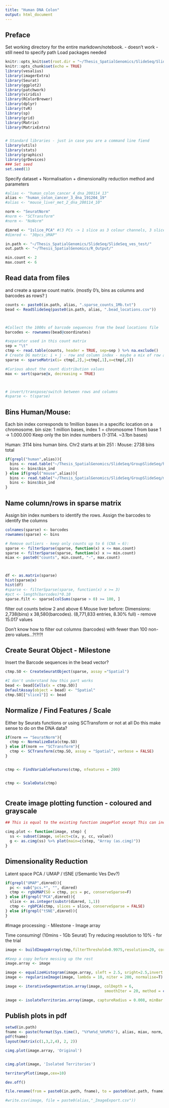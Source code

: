 ```yaml
---
title: "Human DNA Colon"
output: html_document
---
```


## Preface


Set working directory for the entire markdown/notebook. - doesn't work - still need to specify path
Load packages needed


```r
knitr::opts_knit$set(root.dir = "~/Thesis_SpatialGenomics/SlideSeq/SlideSeq_ves_test/")
knitr::opts_chunk$set(echo = TRUE)
library(vesalius)
library(imagerExtra)
library(Seurat)
library(ggplot2)
library(patchwork)
library(viridis)
library(RColorBrewer)
library(dplyr)
library(tvR)
library(sp)
library(grid)
library(Matrix)
library(MatrixExtra)


# Standard libraries - just in case you are a command line fiend
library(utils)
library(stats)
library(graphics)
library(grDevices)
### Set seed
set.seed(1)
```

Specify dataset + Normalisation + dimensionality reduction method and parameters

```r
#alias <- "human_colon_cancer_4_dna_200114_13"
alias <- "human_colon_cancer_3_dna_191204_19"
#alias <- "mouse_liver_met_2_dna_200114_10"

norm <- "SeuratNorm"
#norm <- "SCTransform"
#norm <- "NoNorm"

dimred <- "1slice_PCA" #(3 PCs -> 1 slice as 3 colour channels, 3 slices = 9 top PCs)
#dimred <- "30pcs_UMAP"

in.path <- "~/Thesis_SpatialGenomics/SlideSeq/SlideSeq_ves_test/"
out.path <- "~/Thesis_SpatialGenomics/R_Output/"

min.count <- 2
max.count <- 6

```



## Read data from files
and create a sparse count matrix. (mostly 0's, bins as columns and barcodes as rows? )


```r

counts <- paste0(in.path, alias, ".sparse_counts_1Mb.txt")
bead <- ReadSlideSeq(paste0(in.path, alias, ".bead_locations.csv"))



#Collect the 1000s of barcode sequences from the bead locations file
barcodes <- rownames(bead@coordinates)

#separator used in this count matrix
sep = "\t"
ctmp <- read.table(counts, header = TRUE, sep=sep ) %>% na.exclude()
# Create DG matrix: i + j - row and column index - maybe a mix of row and columns - do as.counts instead
sparse <- sparseMatrix(i= ctmp[,2],j=ctmp[,1],x=ctmp[,3]) 

#Curious about the count distribution values
max <- sort(sparse@x, decreasing = TRUE)



# invert/transpose/switch between rows and columns
#sparse <- t(sparse)

```


## Bins Human/Mouse:
Each bin index corresponds to 1million bases in a specific location on a chromosome.
bin size: 1 million bases, index 1 = chromosome 1 from base 1 -> 1.000.000
Keep only the bin index numbers (1-3114. ~3.1bn bases)

Human: 3114 bins human bins. Chr2 starts at bin 251 :
Mouse: 2738 bins total 
```r
if(grepl("human",alias)){
  bins <- read.table("~/Thesis_SpatialGenomics/SlideSeq/GroupSlideSeq/hg19_1Mb_bins.txt", header = T)
  bins <- bins$bin_ind
} else if(grepl("mouse",alias)){
  bins <- read.table("~/Thesis_SpatialGenomics/SlideSeq/GroupSlideSeq/mm10_1Mb_bins.txt", header = T)
  bins <- bins$bin_ind
}
```




## Name column/rows in sparse matrix
Assign bin index numbers to identify the rows. 
Assign the barcodes to identify the columns


```r

colnames(sparse) <- barcodes
rownames(sparse) <- bins

# Remove outliers - keep only counts up to 6 (CNA = 6):
sparse <- filterSparse(sparse, function(x) x <= max.count)
sparse <- filterSparse(sparse, function(x) x >= min.count)
miax <- paste0("counts", min.count, "-", max.count)



df <- as.matrix(sparse) 
hist(sparse@x)
hist(df)
#sparse <- filterSparse(sparse, function(x) x >= 3)
#pct <- length(barcodes)*0.10
sparse.filt <- sparse[colSums(sparse > 0) >= 100, ]

```


filter out counts below 2 and above 6 
Mouse liver before: Dimensions: 2,738(bins) x 38,580(barcodes). (8,771,833 entries, 8.30% full) - remove 15.017 values

Don't know how to filter out columns (barcodes) with fewer than 100 non-zero values...?!?!?!


## Create Seurat Object - Milestone
Insert the Barcode sequences in the bead vector?

```r
ctmp.SO <- CreateSeuratObject(sparse, assay ="Spatial")

#I don't understand how this part works
bead <- bead[Cells(x = ctmp.SO)]
DefaultAssay(object = bead) <- "Spatial"
ctmp.SO[["slice1"]] <- bead
```


## Normalize / Find Features / Scale
Either by Seurats functions or using SCTransform or not at all
Do this make sense to do on the DNA data? 

```r

if(norm == "SeuratNorm"){
  ctmp <- NormalizeData(ctmp.SO)
} else if(norm == "SCTransform"){
  ctmp <- SCTransform(ctmp.SO, assay = "Spatial", verbose = FALSE)
}


ctmp <- FindVariableFeatures(ctmp, nfeatures = 200)


ctmp <- ScaleData(ctmp)



```

## Create image plotting function - coloured and grayscale

```r
## This is equal to the existing function imagePlot except This can include Title

cimg.plot <- function(image, step) {
  ss <- subset(image, select=c(x, y, cc, value))
  g <- as.cimg(ss) %>% plot(main=c(step, "Array (as.cimg)"))
}

```

## Dimensionality Reduction
Latent space
PCA / UMAP / tSNE (/Semantic Ves Dev?)

```r

if(grepl("UMAP",dimred)){
  pc <- sub("pcs.*", "", dimred)
  ctmp <- rgbUMAP(SO = ctmp, pcs = pc, conserveSparse=F)
} else if(grepl("PCA",dimred)){
  slice <- as.integer(substr(dimred, 1,1))
  ctmp <- rgbPCA(ctmp, slices = slice, conserveSparse = FALSE)
} else if(grepl("tSNE",dimred)){
}

```



#Image processing: - Milestone - Image array

Time consuming! (10mins - 1Gb Seurat)
Try reducing resolution to 10% - for the trial

```r

image <- buildImageArray(ctmp,filterThreshold=0.9975,resolution=20, cores=5)

#Keep a copy before messing up the rest
image.array <- image

```





```r
image <- equalizeHistogram(image.array, sleft = 2.5, sright=2.5,invert =T)
image <- regulariseImage(image, lambda = 10, niter = 200, normalise=T)

image <- iterativeSegmentation.array(image, colDepth = 6,
                                            smoothIter = 20, method = c("iso","median"), sigma=1.5,box = 10, useCenter = T)

image <- isolateTerritories.array(image, captureRadius = 0.008, minBar = 40)
```

## Publish plots in pdf

```r
setwd(in.path)
fname <- paste(format(Sys.time(), "%Y%m%d_%H%M%S"), alias, miax, norm, dimred, "images.pdf", sep="_")
pdf(fname)
layout(matrix(c(1,3,2,4), 2, 2))

cimg.plot(image.array, 'Original')


cimg.plot(image, 'Isolated Territories')

territoryPlot(image,cex=10)

dev.off()

file.rename(from = paste0(in.path, fname), to = paste0(out.path, fname))
```


```r

#write.csv(image, file = paste0(alias,"_ImageExport.csv"))
```

